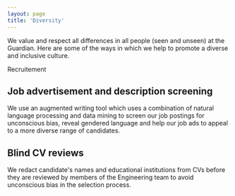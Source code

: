 ```yaml
---
layout: page
title: 'Diversity'
---
```


We value and respect all differences in all people (seen and unseen) at the Guardian. Here are some of the ways in which we help to promote a diverse and inclusive culture.

<ContentSection>
  <ContentLeft>Recruitement </ContentLeft>
  <ContentRight>
     <h2>Job advertisement and description screening</h2>
     We use an augmented writing tool which uses a combination of natural language processing and data mining to screen our job postings for unconscious bias, reveal gendered language and help our job ads to appeal to a more diverse range of candidates.
    <h2>Blind CV reviews</h2>
     We redact candidate's names and educational institutions from CVs before they are reviewed by members of the Engineering team to avoid unconscious bias in the selection process.
  </ContentRight>
</ContentSection>

<ImageSlider>
      </ImageSlider>







